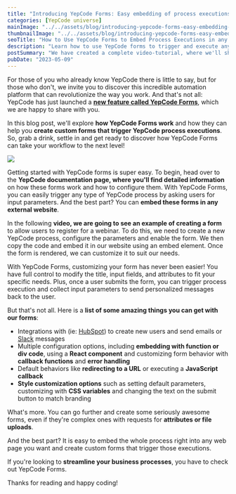 ```yaml
---
title: "Introducing YepCode Forms: Easy embedding of process executions"
categories: [YepCode universe]
mainImage: "../../assets/blog/introducing-yepcode-forms-easy-embedding-process-executions/6459ff5d7702f1878240f976_FormsCover-Wordpress-OGG.webp"
thumbnailImage: "../../assets/blog/introducing-yepcode-forms-easy-embedding-process-executions/6459ff5fe219310c378c9f51_Forms-Miniatura.webp"
seoTitle: "How to Use YepCode Forms to Embed Process Executions in any Webpage"
description: "Learn how to use YepCode forms to trigger and execute any type of process, collect input parameters and embed the forms in any external website. Streamline your workflows, enhance your user experience and make your processes more efficient than ever before."
postSummary: "We have created a complete video-tutorial, where we'll show you how to configure YepCode Forms from start to finish and we'll explore all the amazing possibilities that come with this powerful new tool."
pubDate: "2023-05-09"
---
```



For those of you who already know YepCode there is little to say, but for those who don't, we invite you to discover this incredible automation platform that can revolutionize the way you work. And that's not all: YepCode has just launched a [**new feature called YepCode Forms**](https://yepcode.io/docs/forms), which we are happy to share with you.

In this blog post, we'll explore **how YepCode Forms work** and how they can help you **create custom forms that trigger YepCode process executions**. So, grab a drink, settle in and get ready to discover how YepCode Forms can take your workflow to the next level!

![](../../assets/blog/introducing-yepcode-forms-easy-embedding-process-executions/645a184240a6b91aba56ea67_form-preview.png)

Getting started with YepCode forms is super easy. To begin, head over to the **YepCode documentation page, where you'll find detailed information** on how these forms work and how to configure them. With YepCode Forms, you can easily trigger any type of YepCode process by asking users for input parameters. And the best part? You can **embed these forms in any external website**.

In the following **video, we are going to see an example of creating a form** to allow users to register for a webinar. To do this, we need to create a new YepCode process, configure the parameters and enable the form. We then copy the code and embed it in our website using an embed element. Once the form is rendered, we can customize it to suit our needs.

<YouTube url="https://www.youtube.com/embed/ZA6XIkKMKXo" title="Empower your web pages with YepCode Forms | Full configuration tutorial" />

With YepCode Forms, customizing your form has never been easier! You have full control to modify the title, input fields, and attributes to fit your specific needs. Plus, once a user submits the form, you can trigger process execution and collect input parameters to send personalized messages back to the user.

But that's not all. Here is a **list of some amazing things you can get with our forms**:

-   Integrations with (ie: [HubSpot](https://www.hubspot.com/)) to create new users and send emails or [Slack](https://slack.com/) messages
-   Multiple configuration options, including **embedding with function or div code**, using a **React component** and customizing form behavior with **callback functions** and **error handling**
-   Default behaviors like **redirecting to a URL** or executing a **JavaScript callback**
-   **Style customization options** such as setting default parameters, customizing with **CSS variables** and changing the text on the submit button to match branding

What's more. You can go further and create some seriously awesome forms, even if they're complex ones with requests for **attributes or file uploads**.

And the best part? It is easy to embed the whole process right into any web page you want and create custom forms that trigger those executions.

If you're looking to **streamline your business processes**, you have to check out YepCode Forms.

Thanks for reading and happy coding!

